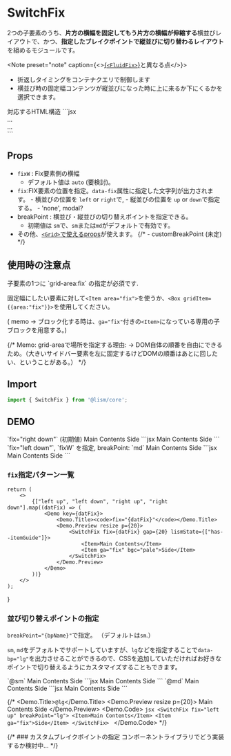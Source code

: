 

# SwitchFix

2つの子要素のうち、**片方の横幅を固定してもう片方の横幅が伸縮する**横並びレイアウトで、かつ、**指定したブレイクポイントで縦並びに切り替わるレイアウト**を組めるモジュールです。


<Note preset="note" caption={<><a href="/docs/components/FluidFix">{`<FluidFix>`}</a>と異なる点</>}>
- 折返しタイミングをコンテナクエリで制御します
- 横並び時の固定幅コンテンツが縦並びになった時に上に来るか下にくるかを選択できます。
</Note>


<Demo>
	<Demo.Title>対応するHTML構造</Demo.Title>
	<Demo.Code>
	```jsx
	<div class="l--switchFix">
		<div class="is--item">...</div>
		<div class="is--item -ga:fix">...</div>
	</div>
	```
	</Demo.Code>
</Demo>


## Props

- `fixW` : Fix要素側の横幅
	- デフォルト値は `auto` (要検討)。
- `fix`:FIX要素の位置を指定。`data-fix`属性に指定した文字列が出力されます。
		- 横並びの位置を `left` or `right`で,
		- 縦並びの位置を `up` or `down`で指定する。
			- 'none', modal?
- breakPoint : 横並び・縦並びの切り替えポイントを指定できる。
	- 初期値は `sm`で、`sm`または`md`がデフォルトで有効です。
- その他、[`<Grid>`で使えるprops](/docs/components/Grid#props)が使えます。
{/* - customBreakPoint (未定) */}


## 使用時の注意点

<Alert preset="info">
子要素の1つに `grid-area:fix` の指定が必須です.
</Alert>

固定幅にしたい要素に対して`<Item area="fix">`を使うか、`<Box gridItem={{area:"fix"}}>`を使用してください。

( memo → ブロック化する時は、`ga="fix"`付きの`<Item>`になっている専用の子ブロックを用意する。)

{/* Memo: grid-areaで場所を指定する理由: → DOM自体の順番を自由にできるため。（大きいサイドバー要素を左に固定するけどDOMの順番はあとに回したい、ということがある。） */}


## Import

```js
import { SwitchFix } from '@lism/core';
```


## DEMO

<Demo>
	<Demo.Title>
		`fix="right down"` (初期値)
	</Demo.Title>
	<Demo.Preview resize p={20}>
		<SwitchFix fix="right down" lismState={["has--itemGuide"]}>
			<Item>Main Contents</Item>
			<Item ga="fix" bgc="pale">Side</Item>
		</SwitchFix>
	</Demo.Preview>
	<Demo.Code>
		```jsx
		<SwitchFix fix="right down">
			<Item>Main Contents</Item>
			<Item ga="fix" bgc="pale">Side</Item>
		</SwitchFix>
		```
	</Demo.Code>
</Demo>


<Demo>
	<Demo.Title>
		`fix="left down"`, `fixW` を指定, breakPoint: `md`
	</Demo.Title>
	<Demo.Preview resize p={20}>
		<SwitchFix breakPoint="md" fix="left down" fixW='16em' gap={20} lismState={["has--itemGuide"]}>
			<Item>Main Contents</Item>
			<Item ga="fix" bgc="pale">Side</Item>
		</SwitchFix>
	</Demo.Preview>
	<Demo.Code>
		```jsx
		<SwitchFix breakPoint="md" fix="left down" fixW='16em' gap={20}>
			<Item>Main Contents</Item>
			<Item ga="fix" bgc="pale">Side</Item>
		</SwitchFix>
		```
	</Demo.Code>
</Demo>

### `fix`指定パターン一覧

	return (
		<>
			{["left up", "left down", "right up", "right down"].map((datFix) => (
				<Demo key={datFix}>
					<Demo.Title><code>fix="{datFix}"</code></Demo.Title>
					<Demo.Preview resize p={20}>
						<SwitchFix fix={datFix} gap={20} lismState={["has--itemGuide"]}>
							<Item>Main Contents</Item>
							<Item ga="fix" bgc="pale">Side</Item>
						</SwitchFix>
					</Demo.Preview>
				</Demo>
			))}
		</>
	);
}

<SwitchFixDemos />


### 並び切り替えポイントの指定

`breakPoint="{bpName}"`で指定。
（デフォルトは`sm`.）

`sm`, `md`をデフォルトでサポートしていますが、`lg`などを指定することで`data-bp="lg"`を出力させることができるので、CSSを追加していただければお好きなポイントで切り替えるようにカスタマイズすることもできます。

<Demo>
	<Demo.Title>`@sm`</Demo.Title>
	<Demo.Preview resize p={20}>
		<SwitchFix fix="left up" breakPoint="sm">
			<Item>Main Contents</Item>
			<Item ga="fix">Side</Item>
		</SwitchFix>
	</Demo.Preview>
	<Demo.Code>
		```jsx
		<SwitchFix fix="left up" breakPoint="sm">
			<Item>Main Contents</Item>
			<Item ga="fix">Side</Item>
		</SwitchFix>
		```
	</Demo.Code>
</Demo>

<Demo>
	<Demo.Title>`@md`</Demo.Title>
	<Demo.Preview resize p={20}>
		<SwitchFix fix="left up" breakPoint="md">
			<Item>Main Contents</Item>
			<Item ga="fix">Side</Item>
		</SwitchFix>
	</Demo.Preview>
	<Demo.Code>
		```jsx
		<SwitchFix fix="left up" breakPoint="md">
			<Item>Main Contents</Item>
			<Item ga="fix">Side</Item>
		</SwitchFix>
		```
	</Demo.Code>
</Demo>


{/* <Demo>
	<Demo.Title>`@lg`</Demo.Title>
	<Demo.Preview resize p={20}>
		<SwitchFix fix="left up" breakPoint="lg">
			<Item>Main Contents</Item>
			<Item ga="fix">Side</Item>
		</SwitchFix>
	</Demo.Preview>
	<Demo.Code>
		```jsx
		<SwitchFix fix="left up" breakPoint="lg">
			<Item>Main Contents</Item>
			<Item ga="fix">Side</Item>
		</SwitchFix>
		```
	</Demo.Code>
</Demo> */}


{/* ### カスタムブレイクポイントの指定
コンポーネントライブラリでどう実装するか検討中... */}
